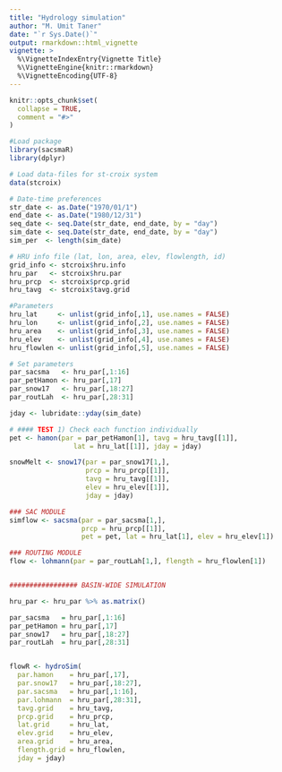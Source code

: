 ```yaml
---
title: "Hydrology simulation"
author: "M. Umit Taner"
date: "`r Sys.Date()`"
output: rmarkdown::html_vignette
vignette: >
  %\VignetteIndexEntry{Vignette Title}
  %\VignetteEngine{knitr::rmarkdown}
  %\VignetteEncoding{UTF-8}
---
```


```r
knitr::opts_chunk$set(
  collapse = TRUE,
  comment = "#>"
)
```

```r
#Load package
library(sacsmaR)
library(dplyr)
```


```r

# Load data-files for st-croix system
data(stcroix)

# Date-time preferences
str_date <- as.Date("1970/01/1")
end_date <- as.Date("1980/12/31")
seq_date <- seq.Date(str_date, end_date, by = "day") 
sim_date <- seq.Date(str_date, end_date, by = "day") 
sim_per  <- length(sim_date) 

# HRU info file (lat, lon, area, elev, flowlength, id)
grid_info <- stcroix$hru.info
hru_par   <- stcroix$hru.par
hru_prcp  <- stcroix$prcp.grid
hru_tavg  <- stcroix$tavg.grid

#Parameters
hru_lat     <- unlist(grid_info[,1], use.names = FALSE)
hru_lon     <- unlist(grid_info[,2], use.names = FALSE)
hru_area    <- unlist(grid_info[,3], use.names = FALSE)
hru_elev    <- unlist(grid_info[,4], use.names = FALSE)
hru_flowlen <- unlist(grid_info[,5], use.names = FALSE)

# Set parameters
par_sacsma   <- hru_par[,1:16]
par_petHamon <- hru_par[,17]
par_snow17   <- hru_par[,18:27]
par_routLah  <- hru_par[,28:31]

jday <- lubridate::yday(sim_date)

# #### TEST 1) Check each function individually
pet <- hamon(par = par_petHamon[1], tavg = hru_tavg[[1]],
                lat = hru_lat[[1]], jday = jday)

snowMelt <- snow17(par = par_snow17[1,],
                   prcp = hru_prcp[[1]],
                   tavg = hru_tavg[[1]],
                   elev = hru_elev[[1]],
                   jday = jday)

### SAC MODULE
simflow <- sacsma(par = par_sacsma[1,],
                  prcp = hru_prcp[[1]],
                  pet = pet, lat = hru_lat[1], elev = hru_elev[1])

### ROUTING MODULE
flow <- lohmann(par = par_routLah[1,], flength = hru_flowlen[1])


################# BASIN-WIDE SIMULATION

hru_par <- hru_par %>% as.matrix()

par_sacsma   = hru_par[,1:16] 
par_petHamon = hru_par[,17]  
par_snow17   = hru_par[,18:27] 
par_routLah  = hru_par[,28:31] 


flowR <- hydroSim(
  par.hamon    = hru_par[,17],
  par.snow17   = hru_par[,18:27],
  par.sacsma   = hru_par[,1:16],
  par.lohmann  = hru_par[,28:31],
  tavg.grid    = hru_tavg,
  prcp.grid    = hru_prcp,
  lat.grid     = hru_lat,
  elev.grid    = hru_elev,
  area.grid    = hru_area, 
  flength.grid = hru_flowlen,
  jday = jday)


```


